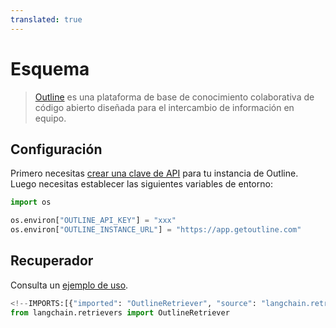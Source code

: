 ```yaml
---
translated: true
---
```


# Esquema

> [Outline](https://www.getoutline.com/) es una plataforma de base de conocimiento colaborativa de código abierto diseñada para el intercambio de información en equipo.

## Configuración

Primero necesitas [crear una clave de API](https://www.getoutline.com/developers#section/Authentication) para tu instancia de Outline. Luego necesitas establecer las siguientes variables de entorno:

```python
import os

os.environ["OUTLINE_API_KEY"] = "xxx"
os.environ["OUTLINE_INSTANCE_URL"] = "https://app.getoutline.com"
```

## Recuperador

Consulta un [ejemplo de uso](/docs/integrations/retrievers/outline).

```python
<!--IMPORTS:[{"imported": "OutlineRetriever", "source": "langchain.retrievers", "docs": "https://api.python.langchain.com/en/latest/retrievers/langchain_community.retrievers.outline.OutlineRetriever.html", "title": "Outline"}]-->
from langchain.retrievers import OutlineRetriever
```
